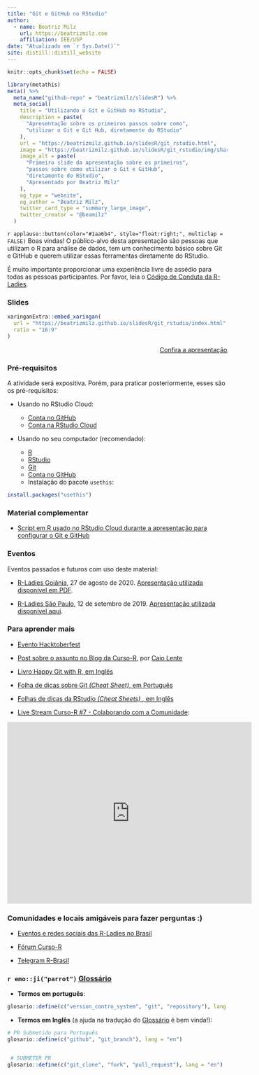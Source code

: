 ```yaml
---
title: "Git e GitHub no RStudio"
author:
  - name: Beatriz Milz 
    url: https://beatrizmilz.com
    affiliation: IEE/USP
date: "Atualizado em `r Sys.Date()`"
site: distill::distill_website
---
```


```r
knitr::opts_chunk$set(echo = FALSE)
```

```r
library(metathis)
meta() %>%
  meta_name("github-repo" = "beatrizmilz/slidesR") %>% 
  meta_social(
    title = "Utilizando o Git e GitHub no RStudio",
    description = paste(
      "Apresentação sobre os primeiros passos sobre como",
      "utilizar o Git e Git Hub, diretamente do RStudio"
    ),
    url = "https://beatrizmilz.github.io/slidesR/git_rstudio.html",
    image = "https://beatrizmilz.github.io/slidesR/git_rstudio/img/share-card.png",
    image_alt = paste(
      "Primeiro slide da apresentação sobre os primeiros",
      "passos sobre como utilizar o Git e GitHub",
      "diretamente do RStudio", 
      "Apresentado por Beatriz Milz"
    ),
    og_type = "website",
    og_author = "Beatriz Milz",
    twitter_card_type = "summary_large_image",
    twitter_creator = "@beamilz"
  )
```

`r applause::button(color="#1aa6b4", style="float:right;", multiclap = FALSE)` Boas vindas!
O público-alvo desta apresentação são pessoas que utilizam o R para análise de dados, tem um conhecimento básico sobre Git e GitHub e querem utilizar essas ferramentas diretamente do RStudio. 

É muito importante proporcionar uma experiência livre de assédio para todas as pessoas participantes.  Por favor, leia o [Código de Conduta da R-Ladies](https://github.com/rladies/starter-kit/wiki/Code-of-Conduct#portuguese).


### Slides

```r
xaringanExtra::embed_xaringan(
  url = "https://beatrizmilz.github.io/slidesR/git_rstudio/index.html",
  ratio = "16:9"
)
```


<p style="text-align:right;">[<i class="fas fa-external-link-alt"></i> Confira a apresentação](https://beatrizmilz.github.io/slidesR/git_rstudio/index.html)</p>

### Pré-requisitos

A atividade será expositiva. Porém, para praticar posteriormente, esses são os pré-requisitos:

- Usando no RStudio Cloud:
  - [Conta no GitHub](https://github.com/)
  - [Conta na RStudio Cloud](https://rstudio.cloud/projects)
  
- Usando no seu computador (recomendado): 

  - [R](https://cran.r-project.org/)
  - [RStudio](https://www.rstudio.com/products/rstudio/download/)
  - [Git](https://git-scm.com/downloads)
  - [Conta no GitHub](https://github.com/)
  - Instalação do pacote `usethis`:

```r
install.packages("usethis")
```

### Material complementar

- [Script em R usado no RStudio Cloud durante a apresentação  para configurar o Git e GitHub](https://beatrizmilz.github.io/slidesR/git_rstudio/rstudio-cloud/script_config_git.R)


### Eventos

Eventos passados e futuros com uso deste material:

- [R-Ladies Goiânia](https://www.sympla.com.br/git--rstudio__944832), 27 de agosto de 2020. [Apresentação utilizada disponível em PDF](https://beatrizmilz.github.io/slidesR/git_rstudio/pdf/rladies-gyn-27-08-2020.pdf).


- [R-Ladies São Paulo](https://www.meetup.com/rladies-sao-paulo/events/264535075/), 12 de setembro de 2019. [Apresentação utilizada disponível aqui](https://beatrizmilz.github.io/RLadies-Git-RStudio-2019/#1).

### Para aprender mais

- [Evento Hacktoberfest](https://hacktoberfest.digitalocean.com/faq/)

- [Post sobre o assunto no Blog da Curso-R](https://www.curso-r.com/blog/2019-07-23-zen-do-r-4/), por [Caio Lente](https://lente.dev/)

- [Livro Happy Git with R, em Inglês](https://happygitwithr.com/)

- [Folha de dicas sobre Git _(Cheat Sheet)_, em Português](https://github.github.com/training-kit/downloads/pt_BR/github-git-cheat-sheet.pdf)

- [Folhas de dicas da RStudio _(Cheat Sheets)_ , em Inglês](https://rstudio.com/wp-content/uploads/2019/01/Cheatsheets_2019.pdf)

- [Live Stream Curso-R #7 - Colaborando com a Comunidade](https://www.curso-r.com/):

<iframe width="560" height="415" src="https://www.youtube.com/embed/hyLxvGApBJY" frameborder="0" allow="accelerometer; autoplay; encrypted-media; gyroscope; picture-in-picture" allowfullscreen></iframe>


### Comunidades e locais amigáveis para fazer perguntas :)

- [Eventos e redes sociais das R-Ladies no Brasil](https://github.com/R-Ladies-Sao-Paulo/RLadies-Brasil)

- [Fórum Curso-R](https://discourse.curso-r.com/)

- [Telegram R-Brasil](https://t.me/rbrasiloficial)


### `r emo::ji("parrot")` [Glossário](https://glosario.carpentries.org/pt/)

- __Termos em português__:

```r
glosario::define(c("version_contro_system", "git", "repository"), lang = "pt")
```

- __Termos em Inglês__ (a ajuda na tradução do [Glossário](https://glosario.carpentries.org/pt/) é bem vinda!):

```r
# PR Submetido para Português
glosario::define(c("github", "git_branch"), lang = "en") 


 # SUBMETER PR
glosario::define(c("git_clone", "fork", "pull_request"), lang = "en")
```

